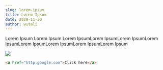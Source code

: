 ```yaml
---
slug: lorem-ipsum
title: Lorem Ipsum
date: 2020-11-30
author: wutali
---
```

Lorem Ipsum Lorem Ipsum Lorem IpsumLorem IpsumLorem IpsumLorem IpsumLorem IpsumLorem IpsumLorem IpsumLorem Ipsum

![](/images/600x300.png)

```html
<a href="http:google.com">Click here</a>
```